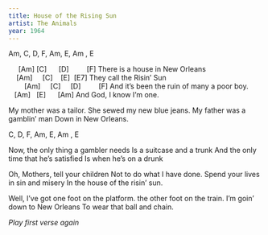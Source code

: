```yaml
---
title: House of the Rising Sun
artist: The Animals
year: 1964
---
```


<!--INTRO-->
:::{.song-grid}
Am, C, D, F, Am, E, Am , E 
:::

     [Am] [C]      [D]         [F]
There is a house in New Orleans
    [Am]     [C]    [E]  [E7]
They call the Risin' Sun
        [Am]     [C]     [D]         [F]
And it's been the ruin of many a poor boy.
   [Am]   [E]      [Am]
And God, I know I'm one.

My mother was a tailor.
She sewed my new blue jeans.
My father was a gamblin' man
Down in New Orleans.

:::{.song-grid}
C, D, F, Am, E, Am , E 
:::

Now, the only thing a gambler needs
Is a suitcase and a trunk
And the only time that he's satisfied
Is when he's on a drunk

Oh, Mothers, tell your children
Not to do what I have done.
Spend your lives in sin and misery
In the house of the risin' sun.

Well, I've got one foot on the platform.
the other foot on the train.
I'm goin' down to New Orleans
To wear that ball and chain.

*Play first verse again*


